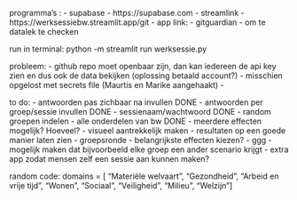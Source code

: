 

programma's :
- supabase
  - https://supabase.com
- streamlink
  - https://werksessiebw.streamlit.app/git 
  - app link: 
- gitguardian
  - om te datalek te checken



run in terminal:
python -m streamlit run werksessie.py



probleem: 
- github repo moet openbaar zijn, dan kan iedereen de api key zien en dus ook de data bekijken (oplossing betaald account?)
    - misschien opgelost met secrets file (Maurtis en Marike aangehaakt)
    - 


to do:
- antwoorden pas zichbaar na invullen DONE
- antwoorden per groep/sessie invullen DONE
- sessienaam/wachtwoord DONE
- random groepen indelen
- alle onderdelen van bw DONE
  - meerdere effecten mogelijk? Hoeveel?
- visueel aantrekkelijk maken
- resultaten op een goede manier laten zien
- groepsronde
  - belangrijkste effecten kiezen?
  - ggg
  - mogelijk maken dat bijvoorbeeld elke groep een ander scenario krijgt 
  - extra app zodat mensen zelf een sessie aan kunnen maken?



random code:
domains = [
    "Materiële welvaart", "Gezondheid", "Arbeid en vrije tijd", "Wonen",
    "Sociaal", "Veiligheid", "Milieu", "Welzijn"
]